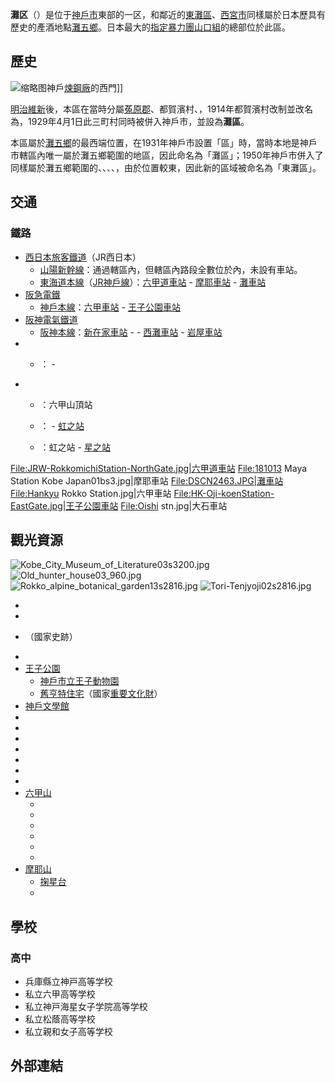 {{日本區
| 自治體名=灘區
| 圖像=[[File:Rokkosan_pasture08s1920.jpg|240px]]
| 圖像說明=[[神戶市立六甲山牧場|神戶市立六甲山牧場]]
| 日文原名=灘区
| 平假名=なだく
| 羅馬字拼音=Nada-ku
| 區章=
| 都道府縣=兵庫縣
| 市=神戶市
| 支廳=
| 編號=28102-6
| 面積=31.40
| 邊界未定=
| 人口=136,658
| 統計時間=2007年1月1日
| 自治體=神戶市（[[東灘區|東灘區]]、[[北區_(神戶市)|北区]]、[[中央區_(神戶市)|中央区]]）
| 樹= 
| 花= 
| 其他象徵物=
| 其他象徵=
| 郵遞區號=657-8570
| 所在地=灘區櫻口町四丁目2番1号
| 電話號碼=78-843-1001
| 外部連結=http://www.city.kobe.lg.jp/ward/kuyakusho/nada/
| 經度=
| 緯度=
| 地圖=Nada-ku in Kobe City.svg|200px|center
| 註記=人口：[http://www.city.kobe.lg.jp/information/data/statistics/toukei/jinkou/suikeijinkou.html 神戶市政府官方網頁]
}}
'''灘区'''（{{jpn|j=灘区|hg=なだく|rm=Nada ku|f=y}}）是位于[[神戶市|神戶市]]東部的一区，和鄰近的[[東灘區|東灘區]]、[[西宮市|西宮市]]同樣屬於日本歷具有歷史的產酒地點[[灘五鄉|灘五鄉]]。日本最大的[[指定暴力團|指定暴力團]][[山口組|山口組]]的總部位於此區。

== 歷史 ==
[[File:Kobelco_Kobe_Works_20120928-001.jpg|缩略图]]神戶[[煉鋼廠|煉鋼廠]]的西門]]

[[明治維新|明治維新]]後，本區在當時分屬[[菟原郡|菟原郡]]{{tsl|ja|六甲村}}、都賀濱村、{{tsl|ja|西灘村|西灘村}}，1914年都賀濱村改制並改名為{{tsl|ja|西郷町 (兵庫県)|西鄉町 (兵庫縣)|西郷町}}，1929年4月1日此三町村同時被併入神戶市，並設為'''灘區'''。

本區屬於[[灘五鄉|灘五鄉]]的最西端位置，在1931年神戶市設置「區」時，當時本地是神戶市轄區內唯一屬於灘五鄉範圍的地區，因此命名為「灘區」；1950年神戶市併入了同樣屬於灘五鄉範圍的{{tsl|ja|本庄村 (兵庫県武庫郡)|本庄村 (兵庫縣武庫郡)|本庄村}}、{{tsl|ja|本山村 (兵庫県)|本山村 (兵庫縣)|本山村}}、{{tsl|ja|魚崎町}}、{{tsl|ja|住吉村_(兵庫県)|住吉村_(兵庫縣)|住吉村}}、{{tsl|ja|御影町|御影町}}，由於位置較東，因此新的區域被命名為「東灘區」。

== 交通 ==
=== 鐵路 ===
* [[西日本旅客鐵道|西日本旅客鐵道]]（JR西日本）
** [[山陽新幹線|山陽新幹線]]：通過轄區內，但轄區內路段全數位於{{tsl|ja|六甲トンネル|六甲隧道}}內，未設有車站。
** [[東海道本線|東海道本線]]（[[JR神戶線|JR神戶線]]）：[[六甲道車站|六甲道車站]] - [[摩耶車站|摩耶車站]] - [[灘車站|灘車站]]
* [[阪急電鐵|阪急電鐵]]
** [[神戶本線|神戶本線]]：[[六甲車站|六甲車站]] - [[王子公園車站|王子公園車站]]
* [[阪神電氣鐵道|阪神電氣鐵道]]
** [[阪神本線|阪神本線]]：[[新在家車站|新在家車站]] - {{tsl|ja|大石駅|大石車站}} - [[西灘車站|西灘車站]] - [[岩屋車站_(兵庫縣)|岩屋車站]]
* {{tsl|ja|六甲山観光|六甲山觀光}}
** {{tsl|ja|六甲山観光六甲ケーブル線|六甲纜車線}}：{{tsl|ja|六甲ケーブル下駅|六甲纜車下站}} - {{tsl|ja|六甲ケーブル上駅|六甲纜車上站}}
* {{tsl|ja|神戸すまいまちづくり公社|神戶城鎮發展公社}}
** {{Tsl|ja|六甲有馬ロープウェー|六甲有馬纜車}}：六甲山頂站
** {{Tsl|ja|神戸すまいまちづくり公社摩耶ケーブル線|摩耶地面纜車}}：{{tsl|ja|摩耶ケーブル駅|摩耶纜車站}} - [[虹之站|虹之站]]
** {{Tsl|ja|摩耶ロープウェー|摩耶纜車}}：虹之站 - [[星之站|星之站]]

<gallery widths=200px heights=200px>
File:JRW-RokkomichiStation-NorthGate.jpg|六甲道車站
File:181013 Maya Station Kobe Japan01bs3.jpg|摩耶車站
File:DSCN2463.JPG|灘車站
File:Hankyu Rokko Station.jpg|六甲車站
File:HK-Oji-koenStation-EastGate.jpg|王子公園車站
File:Oishi stn.jpg|大石車站
</gallery>

== 觀光資源 ==
[[File:Kobe_City_Museum_of_Literature03s3200.jpg|thumb]]
[[File:Old_hunter_house03_960.jpg|thumb]]
[[File:Rokko_alpine_botanical_garden13s2816.jpg|thumb]]
[[File:Tori-Tenjyoji02s2816.jpg|thumb]]

* {{tsl|ja|兵庫縣神戸護國神社|兵庫縣神戶護國神社}}
* {{tsl|ja|六甲八幡神社}}
* {{tsl|ja|西求女塚古墳}}（國家史跡）
* {{tsl|ja|河内国魂神社|河內國魂神社}}
* [[王子公園|王子公園]]
** [[神戶市立王子動物園|神戶市立王子動物園]]
** [[舊亨特住宅|舊亨特住宅]]（國家[[重要文化財|重要文化財]]）
* [[神戶文學館|神戶文學館]]
* {{tsl|ja|兵庫県立美術館 原田の森ギャラリー|兵庫縣立美術館 原田之森藝廊}}
* {{tsl|ja|神戸酒心館|神戶酒心館}}
* {{tsl|ja|沢の鶴資料館|澤之鶴資料館}}
* {{tsl|ja|浜福鶴吟醸工房|濱福鶴吟醸工房}}
* {{tsl|ja|櫻正宗記念館櫻宴}}
* {{tsl|ja|菊正宗酒造記念館}}
* {{tsl|ja|BBプラザ美術館|BB廣場美術館}}
* [[六甲山|六甲山]]
** {{tsl|ja|神戸市立六甲山牧場|神戶市立六甲山牧場}}
** {{tsl|ja|六甲ガーデンテラス|六甲花園台}}
** {{tsl|ja|六甲オルゴールミュージアム|六甲音樂盒博物館}}
** {{tsl|ja|山の小美術館|山之小美術館}}
** {{tsl|ja|六甲高山植物園}}
** {{tsl|ja|六甲山神社}}
* [[摩耶山|摩耶山]]
** [[掬星台|掬星台]]
** {{tsl|ja|摩耶自然観察園}}

==學校==
===高中===
*兵庫縣立神戸高等学校
*私立六甲高等学校
*私立神戸海星女子学院高等学校
*私立松蔭高等学校
*私立親和女子高等学校

== 外部連結 ==
{{commonscat|Nada-ku, Kobe}}

{{兵庫縣}}
{{Authority control}}